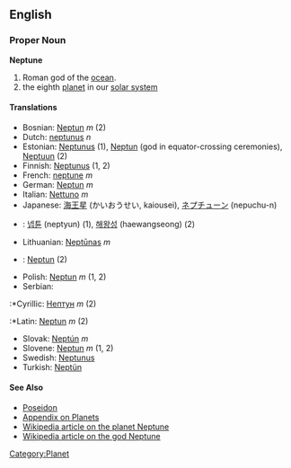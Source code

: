 ==English==

=== Proper Noun ===
'''Neptune'''

# Roman god of the [[ocean]].
# the eighth [[planet]] in our [[solar system]]

====Translations====
*Bosnian: [[Neptun]] ''m'' (2)
*Dutch: [[neptunus]] ''n''
*Estonian: [[Neptunus]] (1), [[Neptun]] (god in equator-crossing ceremonies), [[Neptuun]] (2) 
*Finnish: [[Neptunus]] (1, 2)
*French: [[neptune]] ''m''
*German: [[Neptun]] ''m''
*Italian: [[Nettuno]] ''m''
*Japanese: [[海王星]] (かいおうせい, kaiousei), [[ネプチューン]] (nepuchu-n)
*{{ko}}: [[넵튠]] (neptyun) (1), [[해왕성]] (haewangseong) (2)
*Lithuanian: [[Neptūnas]] ''m''
*{{ms}}: [[Neptun]] (2)
*Polish: [[Neptun]] ''m'' (1, 2)
*Serbian:
:*Cyrillic: [[Нептун]] ''m'' (2)
:*Latin: [[Neptun]] ''m'' (2)
*Slovak: [[Neptún]] ''m''
*Slovene: [[Neptun]] ''m'' (1, 2)
*Swedish: [[Neptunus]]
*Turkish: [[Neptün]]

==== See Also ====
* [[Poseidon]]
*[[Wiktionary_Appendix:Planets|Appendix on Planets]]
*[[w:Neptune_(planet)|Wikipedia article on the planet Neptune]]
*[[w:Neptune_(god)|Wikipedia article on the god Neptune]]

[[Category:Planet]]